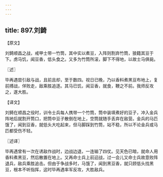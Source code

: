```yaml
---
---
---
```

title: 897.刘錡
---



【原文】

刘錡顺昌之战，戒甲士带一竹筒，其中实以煮豆，入阵则割弃竹筒，狼籍其豆于下。虏马饥，闻豆香，低头食之。又多为竹筒所滚，脚下不得地，以故士马俱毙。

〖述〗

毕再遇尝引敌与战，且前且却，至于数四。视日已晚，乃以香料煮黑豆布地上，复前搏战，佯败走，敌乘胜追逐。其马已饥，闻豆香，就食，鞭之不前。我师反攻之，遂大胜。

【译文】

刘錡在顺昌之役时，训令士兵每人携带一个竹筒，筒中装填煮好的豆子，冲入金兵阵地后就割开筒口，把筒中豆子散倒在地上，空筒就随手丢弃在敌营。金兵的马匹饿了，闻到豆香，就低头大吃起来，但马脚踩到竹筒，站不稳，所以不论金兵或马匹都受伤不轻。

〖述译〗

毕再遇曾有一次在诱敌作战时，边战边退，一连输了四仗。见天色已暗，就命人用香料煮黑豆，然后散置在地上。又再命士兵上前迎战，过一会儿又命士兵故意败阵退兵，敌兵乘胜追击。但由于争战多时，马饿了，闻到黑豆香，就只顾低头找黑豆，根本不听指挥，这时毕再遇率军反攻，大胜敌兵。